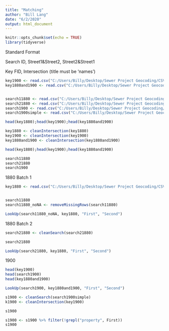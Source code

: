 ```yaml
---
title: "Matching"
author: "Bill Lang"
date: "6/2/2020"
output: html_document
---
```


```r
knitr::opts_chunk$set(echo = TRUE)
library(tidyverse)
```



Standard Format

Search 
ID, Street1&Street2, Street2&Street1

Key
FID, Intersection (title must be 'names')



```r

key1900 <- read.csv("C:/Users/Billy/Desktop/Sewer Project Geocoding/CSVs/1900/1900_intersection_key.csv")
key1880and1900 <- read.csv("C:/Users/Billy/Desktop/Sewer Project Geocoding/CSVs/both_1880_and_1900_intersection_key.csv")


search11880 <- read.csv("C:/Users/Billy/Desktop/Sewer Project Geocoding/CSVs/1880/1880_first_batch.csv")
search21880 <- read.csv("C:/Users/Billy/Desktop/Sewer Project Geocoding/CSVs/1880/1880_second_batch_.csv")
search1900 <- read.csv("C:/Users/Billy/Desktop/Sewer Project Geocoding/CSVs/1900/1900_batch.csv")
search1900simple <- read.csv("C:/Users/Billy/Desktop/Sewer Project Geocoding/CSVs/1900/1900_batch_.csv")
```

```r
head(key1880);head(key1900);head(key1880and1900)

key1880 <- cleanIntersection(key1880)
key1900 <- cleanIntersection(key1900)
key1880and1900 <- cleanIntersection(key1880and1900)

head(key1880);head(key1900);head(key1880and1900)
```

```r
search11880
search21880
search1900
```

1880 Batch 1

```r

key1880 <- read.csv("C:/Users/Billy/Desktop/Sewer Project Geocoding/CSVs/1880/1880_intersection_key.csv")


search11880
search11880_noNA <- removeMissingRows(search11880)

LookUp(search11880_noNA, key1880, "First", "Second")
```


1880 Batch 2

```r
search21880 <- cleanSearch(search21880)

search21880

LookUp(search21880, key1880, "First", "Second")
```


1900 

```r
head(key1900)
head(search1900)
head(key1880and1900)

LookUp(search1900, key1880and1900, "First", "Second")

```

```r
s1900 <- cleanSearch(search1900simple)
k1900 <- cleanIntersection(key1900)
```

```r
s1900

s1900 <- s1900 %>% filter(!grepl("property", First))
s1900



```




